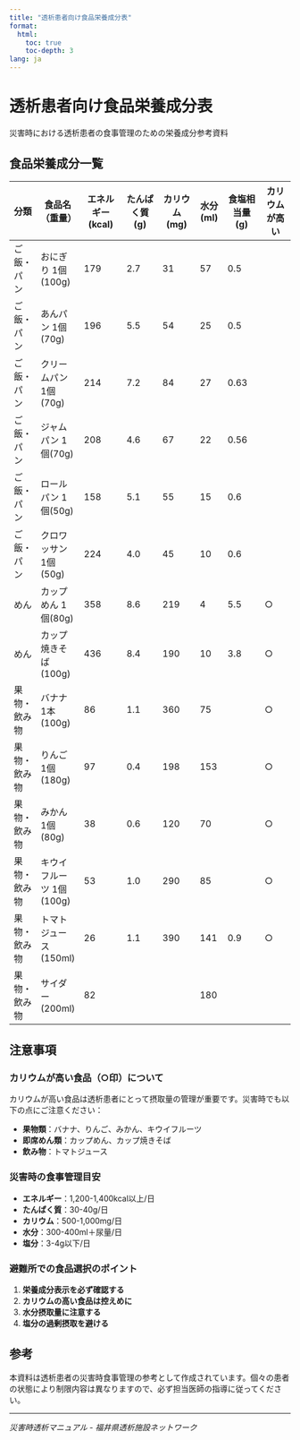 ```yaml
---
title: "透析患者向け食品栄養成分表"
format:
  html:
    toc: true
    toc-depth: 3
lang: ja
---
```


# 透析患者向け食品栄養成分表

災害時における透析患者の食事管理のための栄養成分参考資料

## 食品栄養成分一覧

| 分類 | 食品名（重量） | エネルギー<br>(kcal) | たんぱく質<br>(g) | カリウム<br>(mg) | 水分<br>(ml) | 食塩相当量<br>(g) | カリウムが高い |
|------|----------------|---------------------|------------------|------------------|--------------|-------------------|----------------|
| ご飯・パン | おにぎり 1個(100g) | 179 | 2.7 | 31 | 57 | 0.5 | |
| ご飯・パン | あんパン 1個(70g) | 196 | 5.5 | 54 | 25 | 0.5 | |
| ご飯・パン | クリームパン 1個(70g) | 214 | 7.2 | 84 | 27 | 0.63 | |
| ご飯・パン | ジャムパン 1個(70g) | 208 | 4.6 | 67 | 22 | 0.56 | |
| ご飯・パン | ロールパン 1個(50g) | 158 | 5.1 | 55 | 15 | 0.6 | |
| ご飯・パン | クロワッサン 1個(50g) | 224 | 4.0 | 45 | 10 | 0.6 | |
| めん | カップめん 1個(80g) | 358 | 8.6 | 219 | 4 | 5.5 | ○ |
| めん | カップ焼きそば(100g) | 436 | 8.4 | 190 | 10 | 3.8 | ○ |
| 果物・飲み物 | バナナ 1本(100g) | 86 | 1.1 | 360 | 75 | | ○ |
| 果物・飲み物 | りんご 1個(180g) | 97 | 0.4 | 198 | 153 | | ○ |
| 果物・飲み物 | みかん 1個(80g) | 38 | 0.6 | 120 | 70 | | ○ |
| 果物・飲み物 | キウイフルーツ 1個(100g) | 53 | 1.0 | 290 | 85 | | ○ |
| 果物・飲み物 | トマトジュース(150ml) | 26 | 1.1 | 390 | 141 | 0.9 | ○ |
| 果物・飲み物 | サイダー(200ml) | 82 | | | 180 | | |

## 注意事項

### カリウムが高い食品（○印）について
カリウムが高い食品は透析患者にとって摂取量の管理が重要です。災害時でも以下の点にご注意ください：

- **果物類**：バナナ、りんご、みかん、キウイフルーツ
- **即席めん類**：カップめん、カップ焼きそば
- **飲み物**：トマトジュース

### 災害時の食事管理目安
- **エネルギー**：1,200-1,400kcal以上/日
- **たんぱく質**：30-40g/日
- **カリウム**：500-1,000mg/日
- **水分**：300-400ml＋尿量/日
- **塩分**：3-4g以下/日

### 避難所での食品選択のポイント
1. **栄養成分表示を必ず確認する**
2. **カリウムの高い食品は控えめに**
3. **水分摂取量に注意する**
4. **塩分の過剰摂取を避ける**

## 参考
本資料は透析患者の災害時食事管理の参考として作成されています。個々の患者の状態により制限内容は異なりますので、必ず担当医師の指導に従ってください。

---
*災害時透析マニュアル - 福井県透析施設ネットワーク*